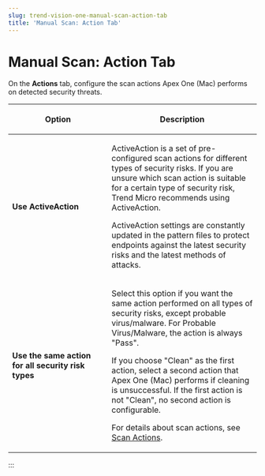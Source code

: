 ```yaml
---
slug: trend-vision-one-manual-scan-action-tab
title: 'Manual Scan: Action Tab'
---
```

# Manual Scan: Action Tab

On the **Actions** tab, configure the scan actions Apex One (Mac) performs on detected security threats.

<table>
<colgroup>
<col style="width: 40%" />
<col style="width: 60%" />
</colgroup>
<thead>
<tr>
<th><p>Option</p></th>
<th><p>Description</p></th>
</tr>
</thead>
<tbody>
<tr>
<td><strong>Use ActiveAction</strong></td>
<td><p>ActiveAction is a set of pre-configured scan actions for different types of security risks. If you are unsure which scan action is suitable for a certain type of security risk, Trend Micro recommends using ActiveAction.</p>
<p>ActiveAction settings are constantly updated in the pattern files to protect endpoints against the latest security risks and the latest methods of attacks.</p></td>
</tr>
<tr>
<td><strong>Use the same action for all security risk types</strong></td>
<td><p>Select this option if you want the same action performed on all types of security risks, except probable virus/malware. For Probable Virus/Malware, the action is always "Pass".</p>
<p>If you choose "Clean" as the first action, select a second action that Apex One (Mac) performs if cleaning is unsuccessful. If the first action is not "Clean", no second action is configurable.</p>
<p>For details about scan actions, see <a href="trend-vision-one-scan-actions">Scan Actions</a>.</p></td>
</tr>
</tbody>
</table>
:::
